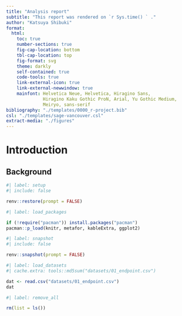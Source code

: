 ```yaml
---
title: "Analysis report"
subtitle: "This report was rendered on `r Sys.time() ` ."
author: "Katsuya Shibuki"
format: 
  html: 
    toc: true
    number-sections: true
    fig-cap-location: bottom
    tbl-cap-location: top
    fig-format: svg
    theme: darkly
    self-contained: true
    code-tools: true
    link-external-icon: true
    link-external-newwindow: true
    mainfont: Helvetica Neue, Helvetica, Hiragino Sans,  
              Hiragino Kaku Gothic ProN, Arial, Yu Gothic Medium,  
              Meiryo, sans-serif
bibliography: "./templates/0000_r-project.bib"
csl: "./templates/sage-vancouver.csl"
extract-media: "./figures"
---
```


# Introduction
## Background

```r
#| label: setup
#| include: false

renv::restore(prompt = FALSE)

```

```r
#| label: load_packages

if (!require("pacman")) install.packages("pacman")
pacman::p_load(knitr, metafor, kableExtra, ggplot2)

```

```r
#| label: snapshot
#| include: false

renv::snapshot(prompt = FALSE)

```

```r
#| label: load_datasets
#| cache.extra: tools::md5sum("datasets/01_endpoint.csv")

dat <- read.csv("datasets/01_endpoint.csv")
dat
```

```r
#| label: remove_all

rm(list = ls())
```
